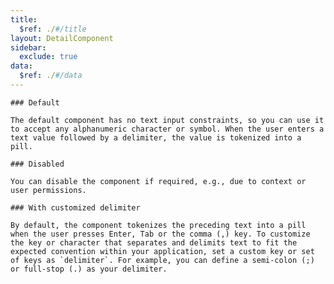 ```yaml
---
title:
  $ref: ./#/title
layout: DetailComponent
sidebar:
  exclude: true
data:
  $ref: ./#/data
---
```


<LivePreviewControls>
  <LivePreview componentName="tokenized-input-next" exampleName="Default" >

    ### Default

    The default component has no text input constraints, so you can use it to accept any alphanumeric character or symbol. When the user enters a text value followed by a delimiter, the value is tokenized into a pill.

  </LivePreview>
  <LivePreview componentName="tokenized-input-next" exampleName="Disabled">

    ### Disabled

    You can disable the component if required, e.g., due to context or user permissions.

  </LivePreview>
  <LivePreview componentName="tokenized-input-next" exampleName="WithCustomizedDelimiter">

    ### With customized delimiter

    By default, the component tokenizes the preceding text into a pill when the user presses Enter, Tab or the comma (,) key. To customize the key or character that separates and delimits text to fit the expected convention within your application, set a custom key or set of keys as `delimiter`. For example, you can define a semi-colon (;) or full-stop (.) as your delimiter.

  </LivePreview>
</LivePreviewControls>
